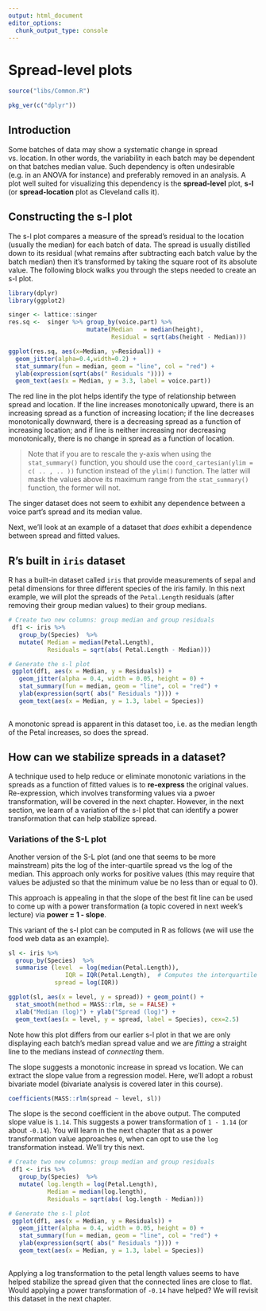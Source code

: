 ```yaml
---
output: html_document
editor_options: 
  chunk_output_type: console
---
```

# Spread-level plots


```r
source("libs/Common.R")
```


```r
pkg_ver(c("dplyr"))
```


## Introduction

Some batches of data may show a systematic change in spread vs. location. In other words, the variability in each batch may be dependent on that batches median value. Such dependency is often undesirable (e.g. in an ANOVA for instance) and preferably removed in an analysis. A plot well suited for visualizing this dependency is the **spread-level** plot, **s-l** (or **spread-location** plot as Cleveland calls it).

## Constructing the s-l plot

The s-l plot compares a measure of the spread's residual to the location (usually the median) for each batch of data. The spread is usually distilled down to its residual (what remains after subtracting each batch value by the batch median) then it's transformed by taking the square root of its absolute value. The following block walks you through the steps needed to create an s-l plot.

```r
library(dplyr)
library(ggplot2)

singer <- lattice::singer
res.sq <-  singer %>% group_by(voice.part) %>% 
                      mutate(Median   = median(height),
                             Residual = sqrt(abs(height - Median)))

ggplot(res.sq, aes(x=Median, y=Residual)) + 
  geom_jitter(alpha=0.4,width=0.2) +
  stat_summary(fun = median, geom = "line", col = "red") +
  ylab(expression(sqrt(abs(" Residuals ")))) +
  geom_text(aes(x = Median, y = 3.3, label = voice.part))
```

The red line in the plot helps identify the type of relationship between spread and location. If the line increases monotonically upward, there is an increasing spread as a function of increasing location; if the line decreases monotonically downward, there is a decreasing spread as a function of increasing location; and if line is neither increasing nor decreasing monotonically, there is no change in spread as a function of location.

> Note that if you are to rescale the y-axis when using the `stat_summary()` function, you should use the `coord_cartesian(ylim = c( .. , .. ))` function instead of the `ylim()` function. The latter will mask the values above its maximum range from the `stat_summary()` function, the former will not.

The singer dataset does not seem to exhibit any dependence between a voice part's spread and its median value.

Next, we'll look at an example of a dataset that *does* exhibit a dependence between spread and fitted values.

## R's built in `iris` dataset

R has a built-in dataset called `iris` that provide measurements of sepal and petal dimensions for three different species of the iris family. In this next example, we will plot the spreads of the `Petal.Length` residuals (after removing their group median values) to their group medians.

```r
# Create two new columns: group median and group residuals
 df1 <- iris %>%
   group_by(Species)  %>%
   mutate( Median = median(Petal.Length),
           Residuals = sqrt(abs( Petal.Length - Median)))  

# Generate the s-l plot 
 ggplot(df1, aes(x = Median, y = Residuals)) + 
   geom_jitter(alpha = 0.4, width = 0.05, height = 0) +
   stat_summary(fun = median, geom = "line", col = "red") +
   ylab(expression(sqrt( abs(" Residuals ")))) +
   geom_text(aes(x = Median, y = 1.3, label = Species))
 
```

A monotonic spread is apparent in this dataset too, i.e. as the median length of the Petal increases, so does the spread.

## How can we stabilize spreads in a dataset?

A technique used to help reduce or eliminate monotonic variations in the spreads as a function of fitted values is to **re-express** the original values. Re-expression, which involves transforming values via a pwoer transformation, will be covered in the next chapter. However, in the next section, we learn of a variation of the s-l plot that can identify a power transformation that can help stabilize spread. 


### Variations of the S-L plot

Another version of the S-L plot (and one that seems to be more mainstream) pits the log of the inter-quartile spread vs the log of the median. This approach only works for positive values (this may require that values be adjusted so that the minimum value be no less than or equal to 0).  

This approach is appealing in that the slope of the best fit line can be used to come up with a power transformation (a topic covered in next week's lecture) via **power = 1 - slope**.

This variant of the s-l plot can be computed in R as follows (we will use the food web data as an example).

```r
sl <- iris %>%
  group_by(Species)  %>%
  summarise (level  = log(median(Petal.Length)),
                IQR = IQR(Petal.Length),  # Computes the interquartile range
             spread = log(IQR))

ggplot(sl, aes(x = level, y = spread)) + geom_point() + 
  stat_smooth(method = MASS::rlm, se = FALSE) +
  xlab("Median (log)") + ylab("Spread (log)") +
  geom_text(aes(x = level, y = spread, label = Species), cex=2.5)
```

Note how this plot differs from our earlier s-l plot in that we are only displaying each batch's median spread value and we are *fitting* a straight line to the medians instead of *connecting* them.

The slope suggests a monotonic increase in spread vs location. We can extract the slope value from a regression model. Here, we'll adopt a robust bivariate model (bivariate analysis is covered later in this course).

```r
coefficients(MASS::rlm(spread ~ level, sl))
```

The slope is the second coefficient in the above output. The computed slope value is `1.14`. This suggests a power transformation of `1 - 1.14` (or about `-0.14`). You will learn in the next chapter that as a power transformation value approaches `0`, when can opt to use the `log` transformation instead. We'll try this next.

```r
# Create two new columns: group median and group residuals
 df1 <- iris %>%
   group_by(Species)  %>%
   mutate( log.length = log(Petal.Length),
           Median = median(log.length),
           Residuals = sqrt(abs( log.length - Median)))  

# Generate the s-l plot 
 ggplot(df1, aes(x = Median, y = Residuals)) + 
   geom_jitter(alpha = 0.4, width = 0.05, height = 0) +
   stat_summary(fun = median, geom = "line", col = "red") +
   ylab(expression(sqrt( abs(" Residuals ")))) +
   geom_text(aes(x = Median, y = 1.3, label = Species))
 
```

Applying a log transformation to the petal length values seems to have helped stabilize the spread given that the connected lines are close to flat. Would applying a power transformation of `-0.14` have helped? We will revisit this dataset in the next chapter.

